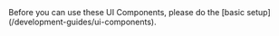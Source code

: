 

<Callout type="info" emoji="ℹ️">
  Before you can use these UI Components, please do the [basic setup](/development-guides/ui-components). 
</Callout>